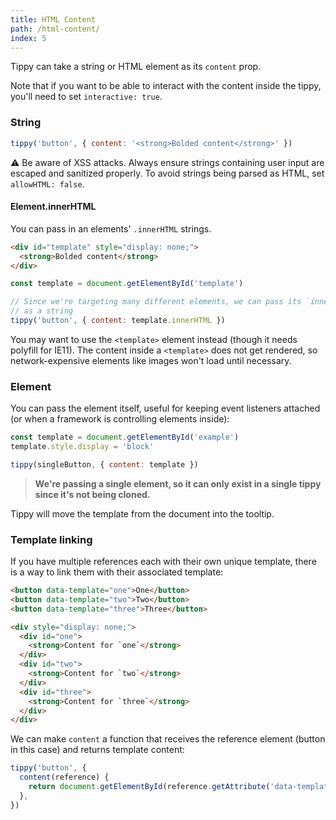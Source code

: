 ```yaml
---
title: HTML Content
path: /html-content/
index: 5
---
```


Tippy can take a string or HTML element as its `content` prop.

Note that if you want to be able to interact with the content inside the tippy,
you'll need to set `interactive: true`.

### String

```js
tippy('button', { content: '<strong>Bolded content</strong>' })
```

⚠️ Be aware of XSS attacks. Always ensure strings containing user input are
escaped and sanitized properly. To avoid strings being parsed as HTML, set
`allowHTML: false`.

#### Element.innerHTML

You can pass in an elements' `.innerHTML` strings.

<!-- prettier-ignore -->
```html
<div id="template" style="display: none;">
  <strong>Bolded content</strong>
</div>
```

```js
const template = document.getElementById('template')

// Since we're targeting many different elements, we can pass its `innerHTML`
// as a string
tippy('button', { content: template.innerHTML })
```

You may want to use the `<template>` element instead (though it needs polyfill
for IE11). The content inside a `<template>` does not get rendered, so
network-expensive elements like images won't load until necessary.

### Element

You can pass the element itself, useful for keeping event listeners attached (or
when a framework is controlling elements inside):

```js
const template = document.getElementById('example')
template.style.display = 'block'

tippy(singleButton, { content: template })
```

> **We're passing a single element, so it can only exist in a single tippy since
> it's not being cloned.**

Tippy will move the template from the document into the tooltip.

### Template linking

If you have multiple references each with their own unique template, there is a
way to link them with their associated template:

```html
<button data-template="one">One</button>
<button data-template="two">Two</button>
<button data-template="three">Three</button>

<div style="display: none;">
  <div id="one">
    <strong>Content for `one`</strong>
  </div>
  <div id="two">
    <strong>Content for `two`</strong>
  </div>
  <div id="three">
    <strong>Content for `three`</strong>
  </div>
</div>
```

We can make `content` a function that receives the reference element (button in
this case) and returns template content:

```js
tippy('button', {
  content(reference) {
    return document.getElementById(reference.getAttribute('data-template'))
  },
})
```
